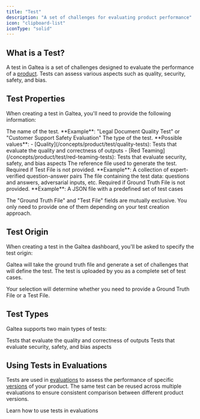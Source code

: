 ```yaml
---
title: "Test"
description: "A set of challenges for evaluating product performance"
icon: "clipboard-list"
iconType: "solid"
---
```


## What is a Test?

A test in Galtea is a set of challenges designed to evaluate the performance of a [product](/concepts/product). Tests can assess various aspects such as quality, security, safety, and bias.

## Test Properties

When creating a test in Galtea, you'll need to provide the following information:

<ResponseField name="Test Name" type="Text" required>
  The name of the test. **Example**: "Legal Document Quality Test" or "Customer Support Safety Evaluation"
</ResponseField>

<ResponseField name="Type" type="String" required>
  The type of the test. **Possible values**: - [Quality](/concepts/product/test/quality-tests): Tests that evaluate the quality and correctness of outputs - [Red Teaming](/concepts/product/test/red-teaming-tests): Tests that evaluate security, safety, and bias aspects
</ResponseField>

<Tabs>
  <Tab title="Ground Truth File">
    <ResponseField name="Ground Truth File" type="File" required="conditional">
      The reference file used to generate the test. Required if Test File is not provided. **Example**: A collection of expert-verified question-answer pairs
    </ResponseField>
  </Tab>
  <Tab title="Test File">
    <ResponseField name="Test File" type="File" required="conditional">
      The file containing the test data: questions and answers, adversarial inputs, etc. Required if Ground Truth File is not provided. **Example**: A JSON file with a predefined set of test cases
    </ResponseField>
  </Tab>
</Tabs>

<Note>The "Ground Truth File" and "Test File" fields are mutually exclusive. You only need to provide one of them depending on your test creation approach.</Note>

## Test Origin

When creating a test in the Galtea dashboard, you'll be asked to specify the test origin:

<CardGroup cols={2}>
  <Card title="Generated" icon="wand-magic-sparkles">
    Galtea will take the ground truth file and generate a set of challenges that will define the test.
  </Card>
  <Card title="Uploaded" icon="file-arrow-up">
    The test is uploaded by you as a complete set of test cases.
  </Card>
</CardGroup>

Your selection will determine whether you need to provide a Ground Truth File or a Test File.

## Test Types

Galtea supports two main types of tests:

<CardGroup cols={2}>
  <Card title="Quality Tests" icon="star" href="/concepts/product/test/quality-tests">
    Tests that evaluate the quality and correctness of outputs
  </Card>
  <Card title="Red Teaming Tests" icon="shield-halved" href="/concepts/product/test/red-teaming-tests">
    Tests that evaluate security, safety, and bias aspects
  </Card>
</CardGroup>

## Using Tests in Evaluations

Tests are used in [evaluations](/concepts/product/evaluation) to assess the performance of specific [versions](/concepts/product/version) of your product. The same test can be reused across multiple evaluations to ensure consistent comparison between different product versions.

<Card title="Create an Evaluation" icon="magnifying-glass-chart" href="/concepts/product/evaluation">
  Learn how to use tests in evaluations
</Card>
